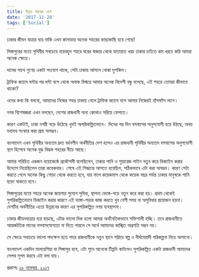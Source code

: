 ```yaml
---
title: উন্নত আয়ের দেশ
date: '2017-11-28'
tags: ['Social']
---
```


ঢাকার জীবন যাত্রার ব্যয় নাকি এখন কানাডার অনেক শহরের কাছাকাছি হয়ে গেছে!

 

সিঙ্গাপুরের মতো পৃথিবীর সবচেয়ে ব্যয়বহুল শহরে ঘরের বাজার থেকে যাতায়াত খরচ ঢাকার চাইতে কম খরচে করি আমরা অনেক ক্ষেত্রে।

 

দামের সাথে গুণের একটা সংযোগ থাকে, সেটা ঢাকায় আসলে বোঝা মুশকিল।

 

ট্রাফিক জ্যামে ঘন্টার পর ঘন্টা বসে থেকে অবাক বিস্ময়ে আমার অনেক বিদেশী বন্ধু বলেছে, এই শহরে তোমরা কীভাবে থাকো?

 

ওদের কথা কি বলবো, আমাদের নিজের শহর ঢাকায় গেলে ট্রাফিক জ্যামে বসে আমার নিজেরই হাঁসফাঁস লাগে।

 

নগর বিশেষজ্ঞরা এখন বলছেন, দেশের রাজধানী অন্য কোথাও সরিয়ে ফেলতে।

 

কারণ একটাই, ঢাকা নগরী গড়ে উঠেছে খুবই অপরিকল্পিতভাবে। দিনের পর দিন বসবাসের অনুপযোগী হয়ে উঠছে, অথচ যথাযথ সংস্কার করা প্রায় অসম্ভব।

 

বাংলাদেশ এখন পৃথিবীর অন্যতম দ্রুত বর্ধনশীন অর্থনীতির দেশ হলেও এর রাজধানী পৃথিবীর অন্যতম বসবাসের অনুপযোগী স্থান হিসেবে অনেক যুদ্ধ বিদ্ধস্ত শহরের নীচে আছে।

 

আমার পরিচিত একজন বয়োজ্যেষ্ঠ প্রকৌশলী বলেছিলেন, ঢাকার পানি ও শুয়ারেজ লাইন নতুন করে ডিজাইন করার উদ্যোগ নিয়েছিলেন তারা কয়েকবার। শেষে এই সিদ্ধান্তে আসতে হয়েছিল, সঠিকভাবে এটা করা অসম্ভব। কারণ সেটা করতে গেলে অনেক কিছু গোড়া থেকে করতে হবে, যার ফলে কয়েকমাস থেকে কয়েক বছর পর্যন্ত ঢাকার মানুষকে পানি ছাড়া থাকতে হবে।

 

সিঙ্গাপুরের মতো শহরে অনেক জায়গার সুযোগ সুবিধা, স্থাপনা ভেঙ্গে-গড়ে নতুন করে করা হয়। প্রথম থেকেই সুপরিকল্পিতভাবে ডিজাইন করার কারণে এই ভাঙ্গা-গড়ার কাজ করতে খুব বেশী সময় বা অসুবিধার প্রয়োজন হয়না। দেশটির অর্থনীতির এতো উন্নয়নের কারণ এর সুপরিকল্পিত নগর ব্যবস্থাপনা।

 

ঢাকার জীবনযাত্রার ব্যয় বাড়ছে, এটার ভালো দিক হলো আমরা অর্থনৈতিকভাবে শক্তিশালী হচ্ছি। তবে রাজধানীতে আন্তর্জাতিক মানের বসবাসযোগ্যতা না দিতে পারলে সে অর্থে আমাদের কাঙ্খিত অগ্রগতি সম্ভব নয়।

 

সে ক্ষেত্রে সবচেয়ে ভালো পদক্ষেপ হতে পারে রাজধানীকে নতুন স্থানে সরিয়ে স্বল্প ও দীর্ঘমেয়াদী পরিকল্পনা নিয়ে আগানো।

 

বাংলাদেশ একদিন মালয়েশিয়া বা সিঙ্গাপুর হবে, এটা শুনে অনেকে টিপ্পনি কাটলেও সুপরিকল্পিত একটা রাজধানী আমাদের সেপথ সুগম করবে এটা বলা যায়।

 

প্রকাশঃ [২৮ নভেম্বর, ২০১৭]()
